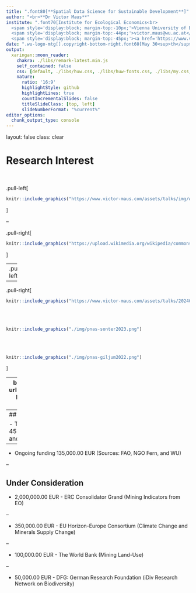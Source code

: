 ```yaml
---
title: ".font80[**Spatial Data Science for Sustainable Development**]"
author: "<br>**Dr Victor Maus**"
institute: ".font70[Institute for Ecological Economics<br>
  <span style='display:block; margin-top:-10px;'>Vienna University of Economics and Business</span><br>
  <span style='display:block; margin-top:-44px;'>victor.maus@wu.ac.at</span><br>
  <span style='display:block; margin-top:-45px;'><a href='https://www.victor-maus.com'>www.victor-maus.com</a><br>]</span>"
date: ".wu-logo-mtg[].copyright-bottom-right.font60[May 30<sup>th</sup>, 2024]"
output: 
  xaringan::moon_reader:
    chakra: ./libs/remark-latest.min.js
    self_contained: false
    css: [default, ./libs/huw.css, ./libs/huw-fonts.css, ./libs/my.css, ./libs/tachyons-min.css]
    nature:
      ratio: '16:9'
      highlightStyle: github
      highlightLines: true
      countIncrementalSlides: false
      titleSlideClass: [top, left]
      slideNumberFormat: "%current%"
editor_options:
  chunk_output_type: console
---
```

layout: false
class: clear

# Research Interest
<br>

.pull-left[
```r
knitr::include_graphics("https://www.victor-maus.com/assets/talks/img/what-is-sds.png")
```
]

--

.pull-right[
```r
knitr::include_graphics("https://upload.wikimedia.org/wikipedia/commons/a/a7/Sustainable_Development_Goals.svg")
```
]

---
.pull-left[
```r
knitr::include_graphics("./img/twdtw.png")
```
<br><br>
```r
knitr::include_graphics("./img/dtwsat.png")
```
<br><br>
```r
knitr::include_graphics("./img/sits-color.png")
```
<br><br>
.font150[
  $\omega(t_i,t_j) = \frac{1}{1 + e^{-{\alpha} (g(t_i,t_j){i,j} - {\beta})}}$
]
]


--

.pull-right[
```r
knitr::include_graphics("https://www.victor-maus.com/assets/talks/20240522-oecd-eo/img/maus2024-nature.png")
```
<br><br>
```r
knitr::include_graphics("./img/pnas-sonter2023.png")
```
<br><br>
```r
knitr::include_graphics("./img/pnas-giljum2022.png")
```
]


---
background-image: url(./img/network.png)
background-size: cover

# International Recognition

<br><br><br><br><br><br><br>
- .font120[**National and International Awards**]
- .font120[**Collaboration across \>15 countries \>20 organizations**]
- .font120[**Invited expert at the OECD Forum on Responsible Mineral Supply Chains 2024**]

---
## Research funding

- Total acquired fund 450,000.00 EUR (as PI and co-applicant)

--

- Ongoing funding 135,000.00 EUR (Sources: FAO, NGO Fern, and WU)

--

## Under Consideration

- 2,000,000.00 EUR - ERC Consolidator Grand (Mining Indicators from EO)


--

- 350,000.00 EUR - EU Horizon-Europe Consortium (Climate Change and Minerals Supply Change)


--

- 100,000.00 EUR - The World Bank (Mining Land-Use)

--

- 50,000.00 EUR - DFG: German Research Foundation (iDiv Research Network on Biodiversity)


